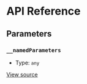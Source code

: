 # API Reference

## Parameters

### `__namedParameters`

- Type: `any`

[View source](https://github.com/vtex/shoreline/blob/c9660e191/packages/date/src/calendar/calendar-provider.tsx#L10)
